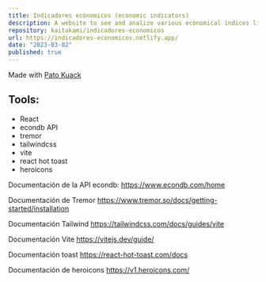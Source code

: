 ```yaml
---
title: Indicadores ecónomicos (economic indicators)
description: A website to see and analize various economical indices like inflation, consumer price, stock exchange, etc.
repository: kaitakami/indicadores-economicos
url: https://indicadores-economicos.netlify.app/
date: "2023-03-02"
published: true
---
```


Made with [Pato Kuack](https://github.com/PatoKuack)

## Tools:

- React
- econdb API
- tremor
- tailwindcss
- vite
- react hot toast
- heroicons



Documentación de la API econdb:
https://www.econdb.com/home

Documentación de Tremor
https://www.tremor.so/docs/getting-started/installation

Documentación Tailwind
https://tailwindcss.com/docs/guides/vite

Documentación Vite
https://vitejs.dev/guide/

Documentación toast
https://react-hot-toast.com/docs

Documentación de heroicons
https://v1.heroicons.com/



